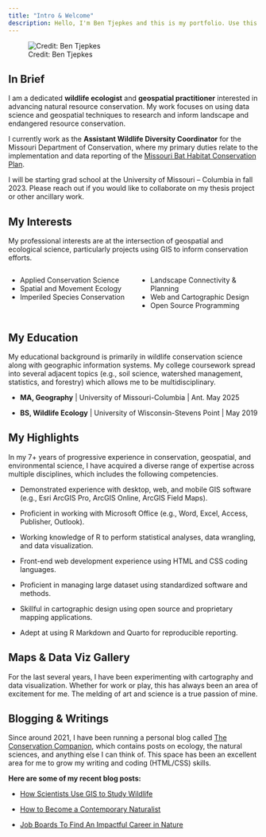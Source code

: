 ---
title: "Intro & Welcome"
description: Hello, I'm Ben Tjepkes and this is my portfolio. Use this site to explore my career experience, creative projects, and educational pursuits.
---

![Credit: Ben Tjepkes](img-ben-with-bear.jpg)

## In Brief

I am a dedicated **wildlife ecologist** and **geospatial practitioner** interested in advancing natural resource conservation. My work focuses on using data science and geospatial techniques to research and inform landscape and endangered resource conservation.

I currently work as the **Assistant Wildlife Diversity Coordinator** for the Missouri Department of Conservation, where my primary duties relate to the implementation and data reporting of the [Missouri Bat Habitat Conservation Plan](https://research.mdc.mo.gov/project/missouri-bat-habitat-conservation-plan).

I will be starting grad school at the University of Missouri -- Columbia in fall 2023. Please reach out if you would like to collaborate on my thesis project or other ancillary work.

## My Interests

My professional interests are at the intersection of geospatial and ecological science, particularly projects using GIS to inform conservation efforts.

:::: {.columns}

::: {.column width="50%"}

- Applied Conservation Science
- Spatial and Movement Ecology
- Imperiled Species Conservation

:::

::: {.column width="50%"}

- Landscape Connectivity & Planning
- Web and Cartographic Design
- Open Source Programming

:::

::::

## My Education

My educational background is primarily in wildlife conservation science along with geographic information systems. My college coursework spread into several adjacent topics (e.g., soil science, watershed management, statistics, and forestry) which allows me to be multidisciplinary.

- **MA, Geography** | University of Missouri-Columbia | Ant. May 2025

- **BS, Wildlife Ecology** | University of Wisconsin-Stevens Point | May 2019



## My Highlights

In my 7+ years of progressive experience in conservation, geospatial, and environmental science, I have acquired a diverse range of expertise across multiple disciplines, which includes the following competencies.

- Demonstrated experience with desktop, web, and mobile GIS software (e.g., Esri ArcGIS Pro, ArcGIS Online, ArcGIS Field Maps).

- Proficient in working with Microsoft Office (e.g., Word, Excel, Access, Publisher, Outlook).

- Working knowledge of R to perform statistical analyses, data wrangling, and data visualization.

- Front-end web development experience using HTML and CSS coding languages.

- Proficient in managing large dataset using standardized software and methods.

- Skillful in cartographic design using open source and proprietary mapping applications.

- Adept at using R Markdown and Quarto for reproducible reporting.


## Maps & Data Viz Gallery

For the last several years, I have been experimenting with cartography and data visualization. Whether for work or play, this has always been an area of excitement for me. The melding of art and science is a true passion of mine.

## Blogging & Writings

Since around 2021, I have been running a personal blog called [The Conservation Companion](https://conservationcompanion.com), which contains posts on ecology, the natural sciences, and anything else I can think of. This space has been an excellent area for me to grow my writing and coding (HTML/CSS) skills.

**Here are some of my recent blog posts:**

- [How Scientists Use GIS to Study Wildlife](https://conservationcompanion.com/blog/how-scientists-use-gis-to-study-wildlife)

- [How to Become a Contemporary Naturalist](https://conservationcompanion.com/blog/how-to-become-a-contemporary-naturalist)

- [Job Boards To Find An Impactful Career in Nature](https://conservationcompanion.com/blog/job-boards-to-find-an-impactful-career-in-nature)
